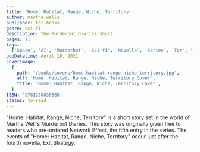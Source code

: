 ```yaml
---
title: 'Home: Habitat, Range, Niche, Territory'
author: martha-wells
publisher: tor-books
genre: sci-fi
description: The Murderbot Diaries short
pages: 11
tags:
  ['Space', 'AI', 'Murderbot', 'Sci-fi', 'Novella', 'Series', 'Tor', 'Tor.com']
pubDatetime: April 19, 2021
coverImage:
  {
    path: '/books/covers/home-habitat-range-niche-territory.jpg',
    alt: 'Home: Habitat, Range, Niche, Territory Cover',
    title: 'Home: Habitat, Range, Niche, Territory Cover',
  }
ISBN: '9781250838865'
status: to-read
---
```


"Home: Habitat, Range, Niche, Territory" is a short story set in the world of Martha Well's Murderbot Diaries. This story was originally given free to readers who pre-ordered Network Effect, the fifth entry in the series. The events of "Home: Habitat, Range, Niche, Territory" occur just after the fourth novella, Exit Strategy.
